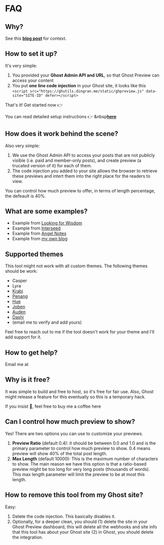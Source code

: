 

<NextBreadcrumb pageName='FAQ' pagepath='faq' />

# FAQ

## Why?

See this [**blog post**](https://www.dingran.me/members-only-content-preview/) for context.

## How to set it up?

It's very simple:

1. You provided your **Ghost Admin API and URL**, so that Ghost Preview can access your content
2. You put **one line code injection** in your Ghost site, it looks like this `<script src="https://ghutils.dingran.me/static/ghpreview.js" data-site="SITE-ID" defer></script>`

<HStack>
  <div> That's it! Get started now 👉 </div>
  <LoginButtons />
</HStack>

You can read detailed setup instructions 👉 &nbsp[**here**](https://www.dingran.me/ghost-preview-setup/)

## How does it work behind the scene?

Also very simple:

1. We use the Ghost Admin API to access your posts that are not publicly visible (i.e. paid and member-only posts), and create preview (a trucated version of it) for each of them.
2. The code injection you added to your site allows the browser to retrieve these previews and intert them into the right place for the readers to view.

You can control how much preview to offer, in terms of length percentage, the defeault is 40%.

## What are some examples?

- Example from [Looking for Wisdom](https://www.lookingforwisdom.com/courses/s01-7-the-science-of-wisdom/)
- Example from [Interseed](https://www.lookingforwisdom.com/courses/s01-7-the-science-of-wisdom/)
- Example from [Angel Notes](https://www.angelnotes.co/sapientx-deal-analysis/)
- Example from [my own blog](https://www.dingran.me/memberonly-preview-demo/)

## Supported themes

This tool might not work with all custom themes. The following themes should be work:

- Casper
- Lyra
- [Krabi](https://aspirethemes.com/themes/krabi)
- [Penang](https://aspirethemes.com/themes/penang)
- [Hue](https://aspirethemes.com/themes/hue)
- [Joben](https://bironthemes.com/themes/joben-ghost/)
- [Auden](https://bironthemes.com/themes/auden-ghost/)
- [Dashi](https://bironthemes.com/themes/dashi-ghost/)
- (email me to verify and add yours)

Feel free to reach out to me if the tool doesn't work for your theme and I'll add support for it.

## How to get help?

<p>
  Email me at <HiddenEmail />
</p>

## Why is it free?

It was simple to build and free to host, so it's free for fair use. Also, Ghost might release a feature for this eventually so this is a temporary hack.

<HStack>
  <div>If you insist 🤩, feel free to buy me a coffee here</div>
  <BMAC />
</HStack>

## Can I control how much preview to show?

Yes! There are two options you can use to customize your previews.

1. **Preview Ratio** (default 0.4): it should be between 0.0 and 1.0 and is the primary parameter to control how much preview to show. 0.4 means preview will show 40% of the total post length.
2. **Max Length** (default 10000): This is the maximum number of characters to show. The main reason we have this option is that a ratio-based preview might be too long for very long posts (thousands of words). This max length parameter will limit the preview to be at most this length.

## How to remove this tool from my Ghost site?

Easy:

1. Delete the code injection. This basically disables it.
2. Optionally, for a deeper clean, you should (1) delete the site in your Ghost Preview dashboard, this will delete all the webhooks and site info that this tool has about your Ghost site (2) in Ghost, you should delete the integration.
